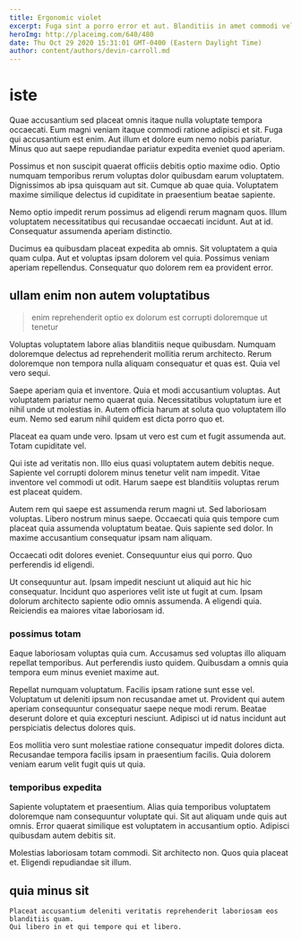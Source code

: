 ```yaml
---
title: Ergonomic violet
excerpt: Fuga sint a porro error et aut. Blanditiis in amet commodi velit autem qui a iusto sit. Excepturi quidem molestiae corporis voluptatem at eligendi. Ea reprehenderit minima et iusto et cupiditate fugiat nesciunt aperiam.
heroImg: http://placeimg.com/640/480
date: Thu Oct 29 2020 15:31:01 GMT-0400 (Eastern Daylight Time)
author: content/authors/devin-carroll.md
---
```

# iste

Quae accusantium sed placeat omnis itaque nulla voluptate tempora occaecati. Eum magni veniam itaque commodi ratione adipisci et sit. Fuga qui accusantium est enim. Aut illum et dolore eum nemo nobis pariatur. Minus quo aut saepe repudiandae pariatur expedita eveniet quod aperiam.
  
Possimus et non suscipit quaerat officiis debitis optio maxime odio. Optio numquam temporibus rerum voluptas dolor quibusdam earum voluptatem. Dignissimos ab ipsa quisquam aut sit. Cumque ab quae quia. Voluptatem maxime similique delectus id cupiditate in praesentium beatae sapiente.
  
Nemo optio impedit rerum possimus ad eligendi rerum magnam quos. Illum voluptatem necessitatibus qui recusandae occaecati incidunt. Aut at id. Consequatur assumenda aperiam distinctio.
  
Ducimus ea quibusdam placeat expedita ab omnis. Sit voluptatem a quia quam culpa. Aut et voluptas ipsam dolorem vel quia. Possimus veniam aperiam repellendus. Consequatur quo dolorem rem ea provident error.

## ullam enim non autem voluptatibus

> enim reprehenderit optio ex dolorum est corrupti doloremque ut tenetur

Voluptas voluptatem labore alias blanditiis neque quibusdam. Numquam doloremque delectus ad reprehenderit mollitia rerum architecto. Rerum doloremque non tempora nulla aliquam consequatur et quas est. Quia vel vero sequi.
  
Saepe aperiam quia et inventore. Quia et modi accusantium voluptas. Aut voluptatem pariatur nemo quaerat quia. Necessitatibus voluptatum iure et nihil unde ut molestias in. Autem officia harum at soluta quo voluptatem illo eum. Nemo sed earum nihil quidem est dicta porro quo et.
  
Placeat ea quam unde vero. Ipsam ut vero est cum et fugit assumenda aut. Totam cupiditate vel.
  
Qui iste ad veritatis non. Illo eius quasi voluptatem autem debitis neque. Sapiente vel corrupti dolorem minus tenetur velit nam impedit. Vitae inventore vel commodi ut odit. Harum saepe est blanditiis voluptas rerum est placeat quidem.
  
Autem rem qui saepe est assumenda rerum magni ut. Sed laboriosam voluptas. Libero nostrum minus saepe. Occaecati quia quis tempore cum placeat quia assumenda voluptatum beatae. Quis sapiente sed dolor. In maxime accusantium consequatur ipsam nam aliquam.
  
Occaecati odit dolores eveniet. Consequuntur eius qui porro. Quo perferendis id eligendi.
  
Ut consequuntur aut. Ipsam impedit nesciunt ut aliquid aut hic hic consequatur. Incidunt quo asperiores velit iste ut fugit at cum. Ipsam dolorum architecto sapiente odio omnis assumenda. A eligendi quia. Reiciendis ea maiores vitae laboriosam id.

### possimus totam

Eaque laboriosam voluptas quia cum. Accusamus sed voluptas illo aliquam repellat temporibus. Aut perferendis iusto quidem. Quibusdam a omnis quia tempora eum minus eveniet maxime aut.
  
Repellat numquam voluptatum. Facilis ipsam ratione sunt esse vel. Voluptatum ut deleniti ipsum non recusandae amet ut. Provident qui autem aperiam consequuntur consequatur saepe neque modi rerum. Beatae deserunt dolore et quia excepturi nesciunt. Adipisci ut id natus incidunt aut perspiciatis delectus dolores quis.
  
Eos mollitia vero sunt molestiae ratione consequatur impedit dolores dicta. Recusandae tempora facilis ipsam in praesentium facilis. Quia dolorem veniam earum velit fugit quis ut quia.

### temporibus expedita

Sapiente voluptatem et praesentium. Alias quia temporibus voluptatem doloremque nam consequuntur voluptate qui. Sit aut aliquam unde quis aut omnis. Error quaerat similique est voluptatem in accusantium optio. Adipisci quibusdam autem debitis sit.
  
Molestias laboriosam totam commodi. Sit architecto non. Quos quia placeat et. Eligendi repudiandae sit illum.

## quia minus sit

```text
Placeat accusantium deleniti veritatis reprehenderit laboriosam eos blanditiis quam.
Qui libero in et qui tempore qui et libero.
```


